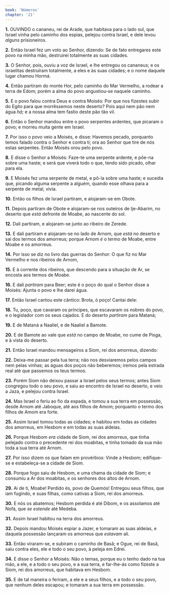 ```yaml
---
book: 'Números'
chapter: '21'
---
```


**1.** OUVINDO o cananeu, rei de Arade, que habitava para o lado sul, que Israel vinha pelo caminho dos espias, pelejou contra Israel, e dele levou *alguns* prisioneiros.

**2.** Então Israel fez um voto ao Senhor, dizendo: Se de fato entregares este povo na minha mão, destruirei totalmente as suas cidades.

**3.** O Senhor, pois, ouviu a voz de Israel, e lhe entregou os cananeus; e os israelitas destruíram totalmente, a eles e às suas cidades; e o nome daquele lugar chamou Hormá.

**4.** Então partiram do monte Hor, pelo caminho do Mar Vermelho, a rodear a terra de Edom; porém a alma do povo angustiou-se naquele caminho.

**5.** E o povo falou contra Deus e contra Moisés: Por que nos fizestes subir do Egito para que morrêssemos neste deserto? Pois aqui nem pão nem água *há;* e a nossa alma tem fastio deste pão tão vil.

**6.** Então o Senhor mandou entre o povo serpentes ardentes, que picaram o povo; e morreu muita gente em Israel.

**7.** Por isso o povo veio a Moisés, e disse: Havemos pecado, porquanto temos falado contra o Senhor e contra ti; ora ao Senhor que tire de nós estas serpentes. Então Moisés orou pelo povo.

**8.** E disse o Senhor a Moisés: Faze-te uma serpente ardente, e põe-na sobre uma haste; e será que viverá todo o que, tendo sido picado, olhar para ela.

**9.** E Moisés fez uma serpente de metal, e pô-la sobre uma haste; e sucedia que, picando alguma serpente a alguém, quando esse olhava para a serpente de metal, vivia.

**10.** Então os filhos de Israel partiram, e alojaram-se em Obote.

**11.** Depois partiram de Obote e alojaram-se nos outeiros de Ije-Abarim, no deserto que *está* defronte de Moabe, ao nascente do sol.

**12.** Dali partiram, e alojaram-se junto ao ribeiro de Zerede.

**13.** E dali partiram e alojaram-se no lado de Arnom, que *está* no deserto e sai dos termos dos amorreus; porque Arnom *é* o termo de Moabe, entre Moabe e os amorreus.

**14.** Por isso se diz no livro das guerras do Senhor: O que fiz no Mar Vermelho e nos ribeiros de Arnom,

**15.** E à corrente dos ribeiros, que descendo para a situação de Ar, se encosta aos termos de Moabe.

**16.** E dali *partiram* para Beer; este é o poço do qual o Senhor disse a Moisés: Ajunta o povo e lhe darei água.

**17.** Então Israel cantou este cântico: Brota, ó poço! Cantai dele:

**18.** Tu, poço, que cavaram os príncipes, que escavaram os nobres do povo, e o legislador com os seus cajados. E do deserto *partiram* para Mataná;

**19.** E de Mataná a Naaliel, e de Naaliel a Bamote.

**20.** E de Bamote ao vale que *está* no campo de Moabe, no cume de Pisga, e à vista do deserto.

**21.** Então Israel mandou mensageiros a Siom, rei dos amorreus, dizendo:

**22.** Deixa-me passar pela tua terra; não nos desviaremos pelos campos nem pelas vinhas; as águas dos poços não beberemos; iremos pela estrada real até que passemos os teus termos.

**23.** Porém Siom não deixou passar a Israel pelos seus termos; antes Siom congregou todo o seu povo, e saiu ao encontro de Israel no deserto, e veio a Jaza, e pelejou contra Israel.

**24.** Mas Israel o feriu ao fio da espada, e tomou a sua terra em possessão, desde Arnom até Jaboque, até aos filhos de Amom; porquanto o termo dos filhos de Amom era forte.

**25.** Assim Israel tomou todas as cidades; e habitou em todas as cidades dos amorreus, em Hesbom e em todas as suas aldeias.

**26.** Porque Hesbom *era* cidade de Siom, rei dos amorreus, que tinha pelejado contra o precedente rei dos moabitas, e tinha tomado da sua mão toda a sua terra até Arnom.

**27.** Por isso dizem os que falam em provérbios: Vinde a Hesbom; edifique-se e estabeleça-se a cidade de Siom.

**28.** Porque fogo saiu de Hesbom, e uma chama da cidade de Siom; e consumiu a Ar dos moabitas, *e* os senhores dos altos de Arnom.

**29.** Ai de ti, Moabe! Perdido és, povo de Quemós! Entregou seus filhos, que iam fugindo, e suas filhas, como cativas a Siom, rei dos amorreus.

**30.** E nós os abatemos; Hesbom perdida é até Dibom, e os assolamos até Nofá, que *se estende* até Medeba.

**31.** Assim Israel habitou na terra dos amorreus.

**32.** Depois mandou Moisés espiar a Jazer, e tomaram as suas aldeias, e daquela possessão lançaram os amorreus que *estavam* ali.

**33.** Então viraram-se, e subiram o caminho de Basã; e Ogue, rei de Basã, saiu contra eles, ele e todo o seu povo, à peleja em Edrei.

**34.** E disse o Senhor a Moisés: Não o temas, porque eu o tenho dado na tua mão, a ele, e a todo o seu povo, e a sua terra, e far-lhe-ás como fizeste a Siom, rei dos amorreus, que habitava em Hesbom.

**35.** E de tal maneira o feriram, a ele e a seus filhos, e a todo o seu povo, que nenhum deles escapou; e tomaram a sua terra em possessão.